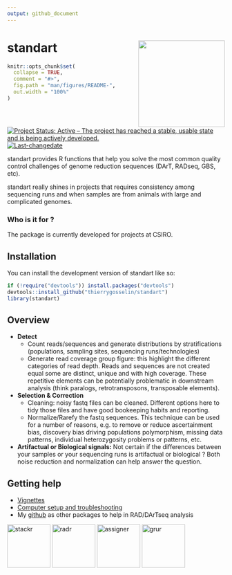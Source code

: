 ```yaml
---
output: github_document
---
```

# standart <a href='https://thierrygosselin.github.io/standart/'><img src='man/figures/logo.png' align="right" height="200" /></a>

<!-- README.md is generated from README.Rmd. Please edit that file -->

```r
knitr::opts_chunk$set(
  collapse = TRUE,
  comment = "#>",
  fig.path = "man/figures/README-",
  out.width = "100%"
)
```


<!-- badges: start -->
[![Project Status: Active – The project has reached a stable, usable state and is being actively developed.](http://www.repostatus.org/badges/latest/active.svg)](http://www.repostatus.org/#active)
[![Last-changedate](https://img.shields.io/badge/last%20change-`r gsub('-', '--', Sys.Date())`-brightgreen.svg)](/commits/master)
<!-- badges: end -->

standart provides R functions that help you solve 
the most common quality control challenges of 
genome reduction sequences (DArT, RADseq, GBS, etc). 

standart really shines in projects that requires consistency among sequencing runs and when samples are from animals with large and complicated genomes.

### Who is it for ?

The package is currently developed for projects at CSIRO.

## Installation

You can install the development version of standart like so:

``` r
if (!require("devtools")) install.packages("devtools")
devtools::install_github("thierrygosselin/standart")
library(standart)
```

## Overview
* **Detect**
  * Count reads/sequences and generate distributions by stratifications (populations, sampling sites, sequencing runs/technologies)
  * Generate read coverage group figure: this highlight the different categories of read depth. Reads and sequences are not created equal some are distinct, unique and with high coverage. These repetitive elements can be potentially problematic in downstream analysis (think paralogs, retrotransposons, transposable elements).
* **Selection & Correction**
  * Cleaning: noisy fastq files can be cleaned. Different options here to tidy those files and have good bookeeping habits and reporting.
  * Normalize/Rarefy the fastq sequences. This technique can be used for a number of reasons, e.g. to remove or reduce ascertainment bias, discovery bias driving populations polymorphism, missing data patterns, individual heterozygosity problems or patterns, etc.
* **Artifactual or Biological signals:** Not certain if the differences between your samples or your sequencing runs is artifactual or biological ? Both noise reduction and normalization can help answer the question.



## Getting help

* [Vignettes](https://thierrygosselin.github.io/standart/articles/index.html)
* [Computer setup and troubleshooting](https://thierrygosselin.github.io/radiator/articles/rad_genomics_computer_setup.html)
* My [github](https://github.com/thierrygosselin) as other packages to help in RAD/DArTseq analysis

[![stackr](man/figures/stackr_logo.png){width=100px}](https://thierrygosselin.github.io/stackr/)
[![radr](man/figures/radr_logo.png){width=100px}](https://thierrygosselin.github.io/radiator/)
[![assigner](man/figures/assigner_logo.png){width=100px}](https://thierrygosselin.github.io/assigner/)
[![grur](man/figures/grur_logo.png){width=100px}](https://thierrygosselin.github.io/grur/)



